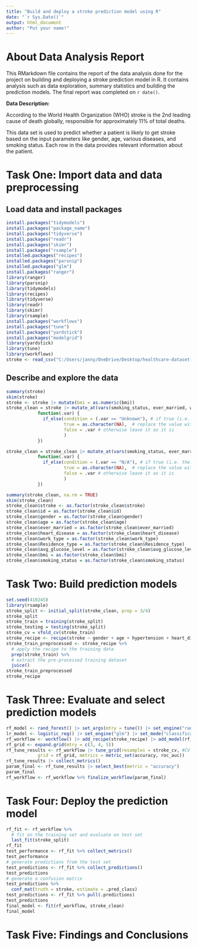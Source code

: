 ---
title: "Build and deploy a stroke prediction model using R"
date: "`r Sys.Date()`"
output: html_document
author: "Put your name!"
---

# About Data Analysis Report

This RMarkdown file contains the report of the data analysis done for the project on building and deploying a stroke prediction model in R. It contains analysis such as data exploration, summary statistics and building the prediction models. The final report was completed on `r date()`. 

**Data Description:**

According to the World Health Organization (WHO) stroke is the 2nd leading cause of death globally, responsible for approximately 11% of total deaths.

This data set is used to predict whether a patient is likely to get stroke based on the input parameters like gender, age, various diseases, and smoking status. Each row in the data provides relevant information about the patient.


# Task One: Import data and data preprocessing

## Load data and install packages

```{r}
install.packages("tidymodels")
install.packages("package_name")
install.packages("tidyverse")
install.packages("readr")
install.packages("skimr")
install.packages("rsample")
installed.packages("recipes")
installed.packages("parsnip")
installed.packages("glm")
install.packages("ranger")
library(ranger)
library(parsnip)
library(tidymodels)
library(recipes)
library(tidyverse)
library(readr)
library(skimr)
library(rsample)
install.packages("workflows")
install.packages("tune")
install.packages("yardstick")
install.packages("modelgrid")
library(yardstick)
library(tune)
library(workflows)
stroke <- read_csv("C:/Users/janny/OneDrive/Desktop/healthcare-dataset-stroke-data.csv")

```


## Describe and explore the data

```{r}
summary(stroke)
skim(stroke)
stroke <- stroke |> mutate(bmi = as.numeric(bmi))
stroke_clean = stroke |> mutate_at(vars(smoking_status, ever_married, work_type, gender, Residence_type), 
            function(.var) { 
              if_else(condition = (.var == "Unknown"), # if true (i.e. the entry is Unknown)
                      true = as.character(NA),  # replace the value with NA
                      false = .var # otherwise leave it as it is
                      )
            })

stroke_clean = stroke_clean |> mutate_at(vars(smoking_status, ever_married, work_type, gender, Residence_type), 
            function(.var) { 
              if_else(condition = (.var == "N/A"), # if true (i.e. the entry is N/A)
                      true = as.character(NA),  # replace the value with NA
                      false = .var # otherwise leave it as it is
                      )
            })

summary(stroke_clean, na.rm = TRUE)
skim(stroke_clean)
stroke_clean$stroke <- as.factor(stroke_clean$stroke)
stroke_clean$id = as.factor(stroke_clean$id)
stroke_clean$gender = as.factor(stroke_clean$gender)
stroke_clean$age = as.factor(stroke_clean$age)
stroke_clean$ever_married = as.factor(stroke_clean$ever_married)
stroke_clean$heart_disease = as.factor(stroke_clean$heart_disease)
stroke_clean$work_type = as.factor(stroke_clean$work_type)
stroke_clean$Residence_type = as.factor(stroke_clean$Residence_type)
stroke_clean$avg_glucose_level = as.factor(stroke_clean$avg_glucose_level)
stroke_clean$bmi = as.factor(stroke_clean$bmi)
stroke_clean$smoking_status = as.factor(stroke_clean$smoking_status)

```



# Task Two: Build prediction models

```{r}
set.seed(410245)
library(rsample)
stroke_split <- initial_split(stroke_clean, prop = 3/4) 
stroke_split
stroke_train = training(stroke_split)
stroke_testing = testing(stroke_split)
stroke_cv = vfold_cv(stroke_train)
stroke_recipe <- recipe(stroke ~ gender + age + hypertension + heart_disease + ever_married + work_type + Residence_type + avg_glucose_level + bmi + smoking_status, data = stroke_clean ) |> step_normalize(all_numeric()) |> step_impute_knn(all_predictors())
stroke_train_preprocessed <- stroke_recipe %>%
  # apply the recipe to the training data
  prep(stroke_train) %>%
  # extract the pre-processed training dataset
  juice()
stroke_train_preprocessed
stroke_recipe
```




# Task Three: Evaluate and select prediction models

```{r}
rf_model <- rand_forest() |> set_args(mtry = tune()) |> set_engine("ranger", importance = "impurity") |> set_mode("classification") 
lr_model <- logistic_reg() |> set_engine("glm") |> set_mode("classification") 
rf_workflow <- workflow() |> add_recipe(stroke_recipe) |> add_model(rf_model)
rf_grid <- expand.grid(mtry = c(3, 4, 5))
rf_tune_results <- rf_workflow |> tune_grid(resamples = stroke_cv, #CV object
            grid = rf_grid, metrics = metric_set(accuracy, roc_auc))
rf_tune_results |> collect_metrics()
param_final <- rf_tune_results |> select_best(metric = "accuracy")
param_final
rf_workflow <- rf_workflow %>% finalize_workflow(param_final)


```



# Task Four: Deploy the prediction model

```{r}
rf_fit <- rf_workflow %>%
  # fit on the training set and evaluate on test set
  last_fit(stroke_split)
rf_fit
test_performance <- rf_fit %>% collect_metrics()
test_performance
# generate predictions from the test set
test_predictions <- rf_fit %>% collect_predictions()
test_predictions
# generate a confusion matrix
test_predictions %>% 
  conf_mat(truth = stroke, estimate = .pred_class)
test_predictions <- rf_fit %>% pull(.predictions)
test_predictions
final_model <- fit(rf_workflow, stroke_clean)
final_model

```




# Task Five: Findings and Conclusions
































